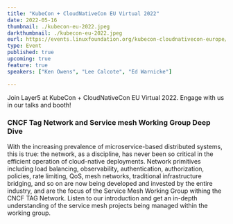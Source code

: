 ```yaml
---
title: "KubeCon + CloudNativeCon EU Virtual 2022"
date: 2022-05-16
thumbnail: ./kubecon-eu-2022.jpeg
darkthumbnail: ./kubecon-eu-2022.jpeg
eurl: https://events.linuxfoundation.org/kubecon-cloudnativecon-europe/
type: Event
published: true
upcoming: true
feature: true
speakers: ["Ken Owens", "Lee Calcote", "Ed Warnicke"]

---
```


Join Layer5 at KubeCon + CloudNativeCon EU Virtual 2022. Engage with us in our talks and booth!

<h3>CNCF Tag Network and Service mesh Working Group Deep Dive</h3>
<p>
With the increasing prevalence of microservice-based distributed systems, this is true: the network, as a discipline, has never been so critical in the efficient operation of cloud-native deployments. Network primitives including load balancing, observability, authentication, authorization, policies, rate limiting, QoS, mesh networks, traditional infrastructure bridging, and so on are now being developed and invested by the entire industry, and are the focus of the Service Mesh Working Group withing the CNCF TAG Network. Listen to our introduction and get an in-depth understanding of the service mesh projects being managed within the working group.
</p>
